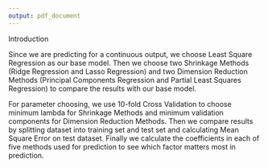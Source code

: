 ```yaml
---
output: pdf_document
---
```

Introduction

Since we are predicting for a continuous output, we choose Least Square Regression as our base model. Then we choose two Shrinkage Methods (Ridge Regression and Lasso Regression) and two Dimension Reduction Methods (Principal Components Regression and Partial Least Squares Regression) to compare the results with our base model. 

For parameter choosing, we use 10-fold Cross Validation to choose minimum lambda for Shrinkage Methods and minimum validation  components for Dimension Reduction Methods. Then we compare results by splitting dataset into training set and test set and calculating Mean Square Error on test dataset. Finally we calculate the coefficients in each of five methods used for prediction to see which factor matters most in prediction.